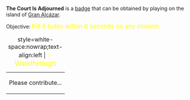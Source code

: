 '''The Court Is Adjourned''' is a [[Badges|badge]] that can be obtained by playing on the island of [[Gran Alcázar]].

Objective: <big style="color:yellow">Kill 6 Iudex within 6 seconds on any mission.</big>

{| class="mw-collapsible mw-collapsed"
|+ style=white-space:nowrap;text-align:left | <big style="color:yellow">💡 Walkthrough</big>
|-
| Please contribute...
|}